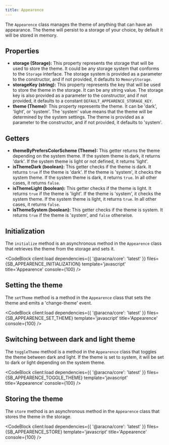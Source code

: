 ```yaml
---
title: Appearence
---
```



The `Appearence` class manages the theme of anything that can have an appearance. The theme will persist to a storage of your choice, by default it will be stored in memory.

## Properties

- **storage (Storage):** This property represents the storage that will be used to store the theme. It could be any storage system that conforms to the `Storage` interface. The storage system is provided as a parameter to the constructor, and if not provided, it defaults to `MemoryStorage`.
- **storageKey (string):** This property represents the key that will be used to store the theme in the storage. It can be any string value. The storage key is also provided as a parameter to the constructor, and if not provided, it defaults to a constant `DEFAULT_APPEARENCE_STORAGE_KEY`.
- **theme (Theme):** This property represents the theme. It can be 'dark', 'light', or 'system'. The 'system' value means that the theme will be determined by the system settings. The theme is provided as a parameter to the constructor, and if not provided, it defaults to 'system'.

## Getters

- **themeByPrefersColorScheme (Theme):** This getter returns the theme depending on the system theme. If the system theme is dark, it returns 'dark'. If the system theme is light or not defined, it returns 'light'.
- **isThemeDark (boolean):** This getter checks if the theme is dark. It returns `true` if the theme is 'dark'. If the theme is 'system', it checks the system theme. If the system theme is dark, it returns `true`. In all other cases, it returns `false`.
- **isThemeLight (boolean):** This getter checks if the theme is light. It returns `true` if the theme is 'light'. If the theme is 'system', it checks the system theme. If the system theme is light, it returns `true`. In all other cases, it returns `false`.
- **isThemeSystem (boolean):** This getter checks if the theme is system. It returns `true` if the theme is 'system', and `false` otherwise.

## Initialization

The `initialize` method is an asynchronous method in the `Appearence` class that retrieves the theme from the storage and sets it.

<CodeBlock
  client:load
  dependencies={{ '@aracna/core': 'latest' }}
  files={SB_APPEARENCE_INITIALIZATION}
  template='javascript'
  title='Appearence'
  console={100}
/>

## Setting the theme

The `setTheme` method is a method in the `Appearence` class that sets the theme and emits a 'change-theme' event.

<CodeBlock client:load dependencies={{ '@aracna/core': 'latest' }} files={SB_APPEARENCE_SET_THEME} template='javascript' title='Appearence' console={100} />

## Switching between dark and light theme

The `toggleTheme` method is a method in the `Appearence` class that toggles the theme between dark and light. If the theme is set to system, it will be set to dark or light depending on the system theme.

<CodeBlock client:load dependencies={{ '@aracna/core': 'latest' }} files={SB_APPEARENCE_TOGGLE_THEME} template='javascript' title='Appearence' console={100} />

## Storing the theme

The `store` method is an asynchronous method in the `Appearence` class that stores the theme in the storage.

<CodeBlock client:load dependencies={{ '@aracna/core': 'latest' }} files={SB_APPEARENCE_STORE} template='javascript' title='Appearence' console={100} />
